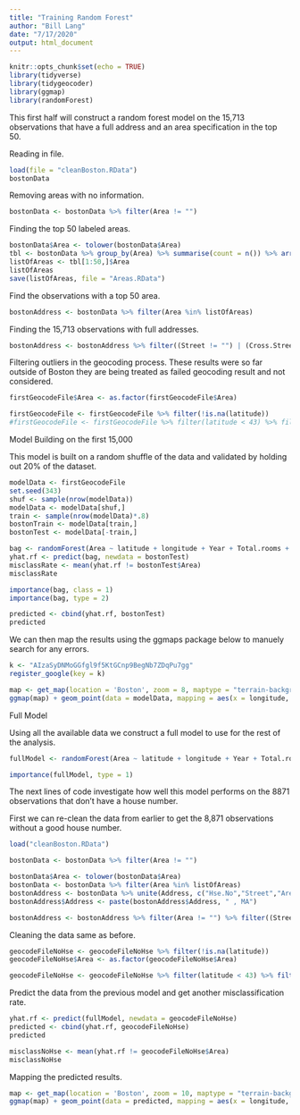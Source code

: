 ```yaml
---
title: "Training Random Forest"
author: "Bill Lang"
date: "7/17/2020"
output: html_document
---
```


```r
knitr::opts_chunk$set(echo = TRUE)
library(tidyverse)
library(tidygeocoder)
library(ggmap)
library(randomForest)
```


This first half will construct a random forest model on the 15,713 observations that have a full address and an area specification in the top 50.

Reading in file.

```r
load(file = "cleanBoston.RData")
bostonData
```

Removing areas with no information. 

```r
bostonData <- bostonData %>% filter(Area != "") 
```

Finding the top 50 labeled areas.

```r
bostonData$Area <- tolower(bostonData$Area)
tbl <- bostonData %>% group_by(Area) %>% summarise(count = n()) %>% arrange(desc(count))
listOfAreas <- tbl[1:50,]$Area
listOfAreas
save(listOfAreas, file = "Areas.RData")
```

Find the observations with a top 50 area. 

```r
bostonAddress <- bostonData %>% filter(Area %in% listOfAreas) 
```

Finding the 15,713 observations with full addresses.

```r
bostonAddress <- bostonAddress %>% filter((Street != "") | (Cross.Street != "")) %>% filter(Hse.No != "")
```

Filtering outliers in the geocoding process. These results were so far outside of Boston they are being treated as failed geocoding result and not considered.

```r
firstGeocodeFile$Area <- as.factor(firstGeocodeFile$Area)

firstGeocodeFile <- firstGeocodeFile %>% filter(!is.na(latitude))
#firstGeocodeFile <- firstGeocodeFile %>% filter(latitude < 43) %>% filter(latitude > 42) %>% filter(longitude > -71.75)
```

Model Building on the first 15,000

This model is built on a random shuffle of the data and validated by holding out 20% of the dataset. 
 
```r
modelData <- firstGeocodeFile 
set.seed(343)
shuf <- sample(nrow(modelData))
modelData <- modelData[shuf,]
train <- sample(nrow(modelData)*.8)
bostonTrain <- modelData[train,]
bostonTest <- modelData[-train,]
```


```r
bag <- randomForest(Area ~ latitude + longitude + Year + Total.rooms + Price.type + capitalizedPrice, data = bostonTrain, ntree = 1000, importance = TRUE)
yhat.rf <- predict(bag, newdata = bostonTest)
misclassRate <- mean(yhat.rf != bostonTest$Area)
misclassRate

importance(bag, class = 1)
importance(bag, type = 2)
```

```r
predicted <- cbind(yhat.rf, bostonTest)
predicted
```

We can then map the results using the ggmaps package below to manuely search for any errors.

```r
k <- "AIzaSyDNMoGGfgl9f5KtGCnp9BegNb7ZDqPu7gg"
register_google(key = k)
```

```r
map <- get_map(location = 'Boston', zoom = 8, maptype = "terrain-background", source = 'google', color = 'color')
ggmap(map) + geom_point(data = modelData, mapping = aes(x = longitude, y = latitude, color = factor(Area)), size = 1)
```


Full Model

Using all the available data we construct a full model to use for the rest of the analysis. 

```r
fullModel <- randomForest(Area ~ latitude + longitude + Year + Total.rooms + Price.type + capitalizedPrice, data = firstGeocodeFile, ntree = 1000, mtry = 2, importance = TRUE)
```

```r
importance(fullModel, type = 1)
```































The next lines of code investigate how well this model performs on the 8871 observations that don't have a house number. 

First we can re-clean the data from earlier to get the 8,871 observations without a good house number.

```r
load("cleanBoston.RData")
```

```r
bostonData <- bostonData %>% filter(Area != "")
```

```r
bostonData$Area <- tolower(bostonData$Area)
bostonData <- bostonData %>% filter(Area %in% listOfAreas)
bostonAddress <- bostonData %>% unite(Address, c("Hse.No","Street","Area"), sep = " ",remove = FALSE)
bostonAddress$Address <- paste(bostonAddress$Address, " , MA")
```

```r
bostonAddress <- bostonAddress %>% filter(Area != "") %>% filter((Street != "") | (Cross.Street != "")) %>% filter(Hse.No == "")
```

Cleaning the data same as before.

```r
geocodeFileNoHse <- geocodeFileNoHse %>% filter(!is.na(latitude))
geocodeFileNoHse$Area <- as.factor(geocodeFileNoHse$Area)

geocodeFileNoHse <- geocodeFileNoHse %>% filter(latitude < 43) %>% filter(latitude > 42) %>% filter(longitude > -71.75)

```


Predict the data from the previous model and get another misclassification rate. 

```r
yhat.rf <- predict(fullModel, newdata = geocodeFileNoHse)
predicted <- cbind(yhat.rf, geocodeFileNoHse)
predicted

misclassNoHse <- mean(yhat.rf != geocodeFileNoHse$Area)
misclassNoHse
```

Mapping the predicted results. 

```r
map <- get_map(location = 'Boston', zoom = 10, maptype = "terrain-background", source = 'google', color = 'color')
ggmap(map) + geom_point(data = predicted, mapping = aes(x = longitude, y = latitude, color = factor(yhat.rf)), size = 1)
```




